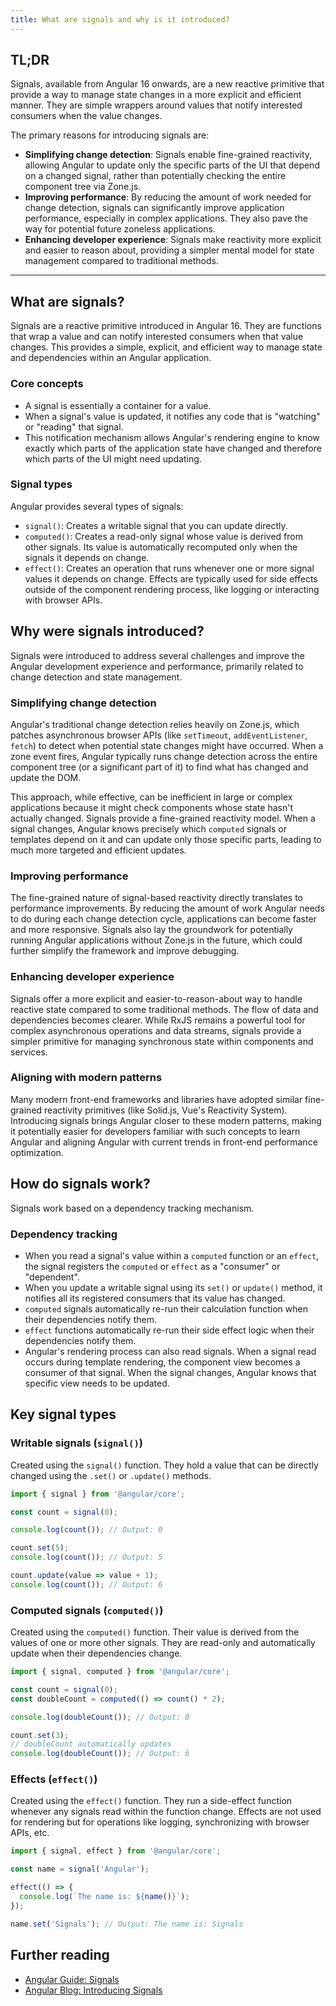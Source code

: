 ```yaml
---
title: What are signals and why is it introduced?
---
```


## TL;DR

Signals, available from Angular 16 onwards, are a new reactive primitive that provide a way to manage state changes in a more explicit and efficient manner. They are simple wrappers around values that notify interested consumers when the value changes.

The primary reasons for introducing signals are:

- **Simplifying change detection**: Signals enable fine-grained reactivity, allowing Angular to update only the specific parts of the UI that depend on a changed signal, rather than potentially checking the entire component tree via Zone.js.
- **Improving performance**: By reducing the amount of work needed for change detection, signals can significantly improve application performance, especially in complex applications. They also pave the way for potential future zoneless applications.
- **Enhancing developer experience**: Signals make reactivity more explicit and easier to reason about, providing a simpler mental model for state management compared to traditional methods.

---

## What are signals?

Signals are a reactive primitive introduced in Angular 16. They are functions that wrap a value and can notify interested consumers when that value changes. This provides a simple, explicit, and efficient way to manage state and dependencies within an Angular application.

### Core concepts

- A signal is essentially a container for a value.
- When a signal's value is updated, it notifies any code that is "watching" or "reading" that signal.
- This notification mechanism allows Angular's rendering engine to know exactly which parts of the application state have changed and therefore which parts of the UI might need updating.

### Signal types

Angular provides several types of signals:

- `signal()`: Creates a writable signal that you can update directly.
- `computed()`: Creates a read-only signal whose value is derived from other signals. Its value is automatically recomputed only when the signals it depends on change.
- `effect()`: Creates an operation that runs whenever one or more signal values it depends on change. Effects are typically used for side effects outside of the component rendering process, like logging or interacting with browser APIs.

## Why were signals introduced?

Signals were introduced to address several challenges and improve the Angular development experience and performance, primarily related to change detection and state management.

### Simplifying change detection

Angular's traditional change detection relies heavily on Zone.js, which patches asynchronous browser APIs (like `setTimeout`, `addEventListener`, `fetch`) to detect when potential state changes might have occurred. When a zone event fires, Angular typically runs change detection across the entire component tree (or a significant part of it) to find what has changed and update the DOM.

This approach, while effective, can be inefficient in large or complex applications because it might check components whose state hasn't actually changed. Signals provide a fine-grained reactivity model. When a signal changes, Angular knows precisely which `computed` signals or templates depend on it and can update only those specific parts, leading to much more targeted and efficient updates.

### Improving performance

The fine-grained nature of signal-based reactivity directly translates to performance improvements. By reducing the amount of work Angular needs to do during each change detection cycle, applications can become faster and more responsive. Signals also lay the groundwork for potentially running Angular applications without Zone.js in the future, which could further simplify the framework and improve debugging.

### Enhancing developer experience

Signals offer a more explicit and easier-to-reason-about way to handle reactive state compared to some traditional methods. The flow of data and dependencies becomes clearer. While RxJS remains a powerful tool for complex asynchronous operations and data streams, signals provide a simpler primitive for managing synchronous state within components and services.

### Aligning with modern patterns

Many modern front-end frameworks and libraries have adopted similar fine-grained reactivity primitives (like Solid.js, Vue's Reactivity System). Introducing signals brings Angular closer to these modern patterns, making it potentially easier for developers familiar with such concepts to learn Angular and aligning Angular with current trends in front-end performance optimization.

## How do signals work?

Signals work based on a dependency tracking mechanism.

### Dependency tracking

- When you read a signal's value within a `computed` function or an `effect`, the signal registers the `computed` or `effect` as a "consumer" or "dependent".
- When you update a writable signal using its `set()` or `update()` method, it notifies all its registered consumers that its value has changed.
- `computed` signals automatically re-run their calculation function when their dependencies notify them.
- `effect` functions automatically re-run their side effect logic when their dependencies notify them.
- Angular's rendering process can also read signals. When a signal read occurs during template rendering, the component view becomes a consumer of that signal. When the signal changes, Angular knows that specific view needs to be updated.

## Key signal types

### Writable signals (`signal()`)

Created using the `signal()` function. They hold a value that can be directly changed using the `.set()` or `.update()` methods.

```typescript
import { signal } from '@angular/core';

const count = signal(0);

console.log(count()); // Output: 0

count.set(5);
console.log(count()); // Output: 5

count.update(value => value + 1);
console.log(count()); // Output: 6
```

### Computed signals (`computed()`)

Created using the `computed()` function. Their value is derived from the values of one or more other signals. They are read-only and automatically update when their dependencies change.

```typescript
import { signal, computed } from '@angular/core';

const count = signal(0);
const doubleCount = computed(() => count() * 2);

console.log(doubleCount()); // Output: 0

count.set(3);
// doubleCount automatically updates
console.log(doubleCount()); // Output: 6
```

### Effects (`effect()`)

Created using the `effect()` function. They run a side-effect function whenever any signals read within the function change. Effects are not used for rendering but for operations like logging, synchronizing with browser APIs, etc.

```typescript
import { signal, effect } from '@angular/core';

const name = signal('Angular');

effect(() => {
  console.log(`The name is: ${name()}`);
});

name.set('Signals'); // Output: The name is: Signals
```

## Further reading

- [Angular Guide: Signals](https://angular.dev/guide/signals)
- [Angular Blog: Introducing Signals](https://blog.angular.io/introducing-angular-signals-7c0b197f9868)

